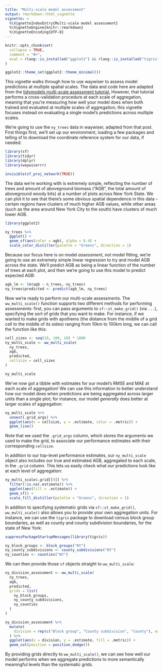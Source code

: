 ```yaml
---
title: "Multi-scale model assessment"
output: rmarkdown::html_vignette
vignette: >
  %\VignetteIndexEntry{Multi-scale model assessment}
  %\VignetteEngine{knitr::rmarkdown}
  %\VignetteEncoding{UTF-8}
---
```


```r
knitr::opts_chunk$set(
  collapse = TRUE,
  comment = "#>",
  eval = rlang::is_installed("ggplot2") && rlang::is_installed("tigris")
)
```

```r
ggplot2::theme_set(ggplot2::theme_minimal())
```

This vignette walks through how to use waywiser to assess model predictions at
multiple spatial scales. The data and code here are adapted from the 
[tidymodels multi-scale assessment tutorial.](https://www.tidymodels.org/learn/work/multi-scale/)
However, that tutorial performs a cross-validation procedure at each scale of 
aggregation, meaning that you're measuring how well your model does when both
trained and evaluated at multiple scales of aggregation; this vignette focuses
instead on evaluating a single model's predictions across multiple scales.

We're going to use the `ny_trees` data in waywiser, adapted from that post. 
First things first, we'll set up our environment, loading a few packages 
and telling sf to download the coordinate reference system for our data,
if needed:

```r
library(sf)
library(tidyr)
library(dplyr)
library(waywiserrr)

invisible(sf_proj_network(TRUE))
```

The data we're working with is extremely simple, reflecting the number of trees
and amount of aboveground biomass ("AGB", the total amount of aboveground woody 
bits) at a number of plots across New York State. We can plot it to see that 
there's some obvious spatial dependence in this data -- certain regions have
clusters of much higher AGB values, while other areas (such as the area around
New York City to the south) have clusters of much lower AGB.

```r
library(ggplot2)

ny_trees %>%
  ggplot() +
  geom_sf(aes(color = agb), alpha = 0.4) +
  scale_color_distiller(palette = "Greens", direction = 1)
```

Because our focus here is on model _assessment_, not model fitting, we're going
to use an extremely simple linear regression to try and model AGB across the 
state. We'll predict AGB as being a linear function of the number of trees at
each plot, and then we're going to use this model to predict expected AGB:

```r
agb_lm <- lm(agb ~ n_trees, ny_trees)
ny_trees$predicted <- predict(agb_lm, ny_trees)
```

Now we're ready to perform our multi-scale assessments. The `ww_multi_scale()`
function supports two different methods for performing assessments: first, 
you can pass arguments to `sf::st_make_grid()` (via `...`), specifying the sort
of grids that you want to make. For instance, if we wanted to make grids with
apothems (the distance from the middle of a grid cell to the middle of its 
sides) ranging from 10km to 100km long, we can call the function like this:

```r
cell_sizes <- seq(10, 100, 10) * 1000
ny_multi_scale <- ww_multi_scale(
  ny_trees,
  agb,
  predicted,
  cellsize = cell_sizes
)

ny_multi_scale
```

We've now got a tibble with estimates for our model's RMSE and MAE at each scale 
of aggregation! We can use this information to better understand how our model 
does when predictions are being aggregated across larger units than a single
plot; for instance, our model _generally_ does better at larger scales of 
aggregation:

```r
ny_multi_scale %>%
  unnest(.grid_args) %>%
  ggplot(aes(x = cellsize, y = .estimate, color = .metric)) +
  geom_line()
```

Note that we used the `.grid_args` column, which stores the arguments we used to
make the grid, to associate our performance estimates with their corresponding
`cellsize`.

In addition to our top-level performance estimates, our `ny_multi_scale` object
also includes our true and estimated AGB, aggregated to each scale, in the 
`.grid` column. This lets us easily check what our predictions look like at each 
level of aggregation:

```r
ny_multi_scale$.grid[[9]] %>%
  filter(!is.na(.estimate)) %>%
  ggplot(aes(fill = .estimate)) +
  geom_sf() +
  scale_fill_distiller(palette = "Greens", direction = 1)
```

In addition to specifying systematic grids via `sf::st_make_grid()`, 
`ww_multi_scale()` also allows you to provide your own aggregation units. For 
instance, we can use the `tigris` package to download census block group 
boundaries, as well as county and county subdivision boundaries, for the state 
of New York:

```r
suppressPackageStartupMessages(library(tigris))

ny_block_groups <- block_groups("NY")
ny_county_subdivisions <- county_subdivisions("NY")
ny_counties <- counties("NY")
```

We can then provide those `sf` objects straight to `ww_multi_scale`:

```r
ny_division_assessment <- ww_multi_scale(
  ny_trees,
  agb,
  predicted,
  grids = list(
    ny_block_groups,
    ny_county_subdivisions,
    ny_counties
  )
)

ny_division_assessment %>%
  mutate(
    division = rep(c("Block group", "County subdivision", "County"), each = 2)
  ) %>%
  ggplot(aes(x = division, y = .estimate, fill = .metric)) +
  geom_col(position = position_dodge())
```

By providing grids directly to `ww_multi_scale()`, we can see how well our model 
performs when we aggregate predictions to more semantically meaningful levels 
than the systematic grids.
